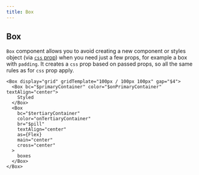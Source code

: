 ```yaml
---
title: Box
---
```


## Box

`Box` component allows you to avoid creating a new component or styles object
(via [`css` prop](https://stitches.dev/docs/overriding-styles)) when you need just a few props,
for example a box with `padding`. It creates a `css` prop based on passed props,
so all the same rules as for `css` prop apply.

```tsx preview
<Box display="grid" gridTemplate="100px / 100px 100px" gap="$4">
  <Box bc="$primaryContainer" color="$onPrimaryContainer" textAlign="center">
    Styled
  </Box>
  <Box
    bc="$tertiaryContainer"
    color="onTertiaryContainer"
    br="$pill"
    textAlign="center"
    as={Flex}
    main="center"
    cross="center"
  >
    boxes
  </Box>
</Box>
```
